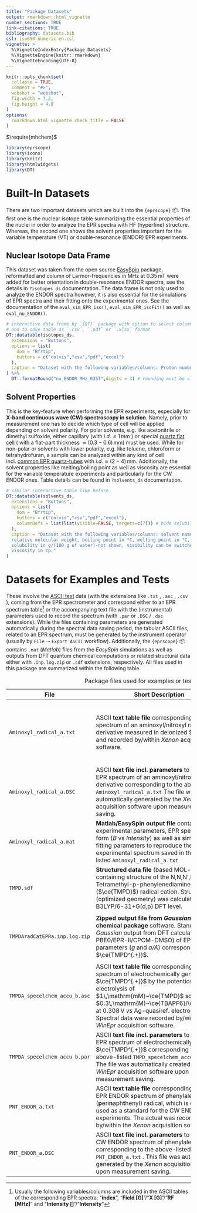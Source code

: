 ```yaml
---
title: "Package Datasets"
output: rmarkdown::html_vignette
number_sections: TRUE
link-citations: TRUE
bibliography: datasets.bib
csl: iso690-numeric-en.csl
vignette: >
  %\VignetteIndexEntry{Package Datasets}
  %\VignetteEngine{knitr::rmarkdown}
  %\VignetteEncoding{UTF-8}
---
```


```r

knitr::opts_chunk$set(
  collapse = TRUE,
  comment = "#>",
  webshot = "webshot",
  fig.width = 7.2,
  fig.height = 4.8
)
options(
  rmarkdown.html_vignette.check_title = FALSE
)

```

$\require{mhchem}$

```r

library(eprscope)
library(icons)
library(knitr)
library(htmlwidgets)
library(DT)

```

# Built-In Datasets

There are two important datasets which are built into the `{eprscope}` 📦. The first one is the nuclear isotope table summarizing the essential properties of the nuclei in order to analyze the EPR spectra with HF (hyperfine) structure. Whereas, the second one shows the solvent properties important for the variable temperature (VT) or double-resonance (ENDOR) EPR experiments.

## Nuclear Isotope Data Frame

This dataset was taken from the open source [EasySpin](https://easyspin.org/easyspin/documentation/isotopetable.html) package, reformatted and column of Larmor-frequencies in $\mathrm{MHz}$ at $0.35\,\mathrm{mT}$ were added for better orientation in double-resonance ENDOR spectra, see the details in `?isotopes_ds` documentation. The data frame is not only used to analyze the ENDOR spectra however, it is also essential for the simulations of EPR spectra and their fitting onto the experimental ones. See the documentation of the `eval_sim_EPR_iso()`, `eval_sim_EPR_isoFit()` as well as `eval_nu_ENDOR()`.

```r

# interactive data frame by `{DT}` package with option to select columns
# and to save table as `.csv`, `.pdf` or `.xlsx` format
DT::datatable(isotopes_ds,
  extensions = "Buttons",
  options = list(
    dom = "Bfrtip",
    buttons = c("colvis","csv","pdf","excel")
  ),
  caption = "Dataset with the following variables/columns: Proton number, isotope, stability (either stable, STB or radio-active, RA), isotope name, nuclear spin quantum number, nuclear g-value, natural abundance in %, nuclear quadrupolar moment in Barns and the ENDOR/Larmor frequency in MHz at 0.35 T. The negative sign of Larmor frequency values points to clockwise precession direction according to convention."
) %>%
  DT::formatRound("nu_ENDOR_MHz_035T",digits = 3) # rounding must be also performed by the `DT` pkg.

```

## Solvent Properties

This is the key-feature when performing the EPR experiments, especially for **X-band continuous wave (CW) spectroscopy in solution**. Namely, prior to measurement one has to decide which type of cell will be applied depending on solvent polarity. For polar solvents, e.g. like acetonitrile or dimethyl sulfoxide, either capillary (with $i.d. \leq 1\,\mathrm{mm}$ ) or special [quartz flat cell](https://sp-wilmadlabglass.com/product/standard-te102-aqueous-cells/) ( with a flat-part thickness $\approx (0.3-0.6)\,\mathrm{mm}$) must be used. While for non-polar or solvents with lower polarity, e.g. like toluene, chloroform or tetrahydrofuran, a sample can be analyzed within any kind of cell incl. [common EPR quartz-tubes](https://sp-wilmadlabglass.com/product/4-mm-thin-wall-quartz-epr-sample-tube-250-mm-l/) with $i.d. \approx (2-4)\,\mathrm{mm}$. Additionally, the solvent properties like melting/boiling point as well as viscosity are essential for the variable temperature experiments and particularly for the CW ENDOR ones. Table details can be found in `?solvents_ds` documentation.

```r

# similar interactive table like before
DT::datatable(solvents_ds,
  extensions = "Buttons",
  options = list(
    dom = "Bfrtip",
    buttons = c("colvis","csv","pdf","excel"),
    columnDefs = list(list(visible=FALSE, targets=c(7))) # hide solubility/miscibility column 
  ),
  caption = "Dataset with the following variables/columns: solvent name, molecular formula, 
  relative molecular weight, boiling point in °C, melting point in °C, density in g/mL, 
  solubility in g/(100 g of water)-not shown, visibility can be switched by the 'column visibility', relative electric permittivity, flash point in °C and dynamic 
  viscosity in cp."
)

```

# Datasets for Examples and Tests

These involve the [ASCII text](https://www.computerhope.com/jargon/a/ascii.htm) data (with the extensions like `.txt` , `.asc` , `.csv` ), coming from the EPR spectrometer and correspond either to an EPR spectrum table[^1] or the accompanying text file with the (instrumental) parameters used to record the spectrum (with `.par` or `.DSC` / `.dsc` extensions). While the files containing parameters are generated automatically during the spectral data saving period, the tabular ASCII files, related to an EPR spectrum, must be generated by the instrument operator (usually by `File` ➝ `Export ASCII` workflow). Additionally, the `{eprscope}` 📦 contains `.mat` (*Matlab*) files from the *EasySpin* simulations as well as outputs from DFT quantum chemical computations or related structural data either with `.inp.log.zip` or `.sdf` extensions, respectively. All files used in this package are summarized within the following table.

[^1]: Usually the following variables/columns are included in the ASCII tables of the corresponding EPR spectra: "**index**", "**Field [G]**"/"**X [G]**"/"**RF [MHz]**" and "**Intensity []**"/"**Intensity**"

+-------------------------------+-----------------------------------------------------------------------------------------------------------------------------------------------------------------------------------------------------------------------------------------------------------------------------------------------------------------------------------------------------------+-------------------------------------------------------------------------------------------------------------------+
| File                          | Short Description                                                                                                                                                                                                                                                                                                                                         | Purpose                                                                                                           |
+===============================+===========================================================================================================================================================================================================================================================================================================================================================+===================================================================================================================+
| `Aminoxyl_radical_a.txt`      | ASCII **text table file** corresponding to EPR spectrum of an aminoxyl/nitroxyl radical derivative measured in deionized $\ce{H2O}$ and recorded by/within *Xenon* acquisition software.                                                                                                                                                                  | -   used for testing of `eval_sim_EPR_iso()` and `eval_sim_EPR_isoFit()`                                          |
|                               |                                                                                                                                                                                                                                                                                                                                                           | -   used as an example to demonstrate the `readEPR_Exp_Specs()` functionality                                     |
+-------------------------------+-----------------------------------------------------------------------------------------------------------------------------------------------------------------------------------------------------------------------------------------------------------------------------------------------------------------------------------------------------------+-------------------------------------------------------------------------------------------------------------------+
| `Aminoxyl_radical_a.DSC`      | ASCII **text file incl. parameters** to record the EPR spectrum of an aminoxyl/nitroxyl radical derivative corresponding to the above-listed `Aminoxyl_radical_a.txt` The file was automatically generated by the *Xenon* acquisition software upon measurement data saving.                                                                              | -   used for testing of `eval_sim_EPR_iso()` and `eval_sim_EPR_isoFit()`                                          |
+-------------------------------+-----------------------------------------------------------------------------------------------------------------------------------------------------------------------------------------------------------------------------------------------------------------------------------------------------------------------------------------------------------+-------------------------------------------------------------------------------------------------------------------+
| `Aminoxyl_radical_a.mat`      | **Matlab/EasySpin output file** containing all experimental parameters, EPR spectrum table form (*B* vs *Intensity*) as well as simulation and fitting parameters to reproduce the experimental spectrum saved in the above-listed `Aminoxyl_radical_a.txt`                                                                                               | -   used as an example to demonstrate the `readMAT_params_file()` functionality                                   |
+-------------------------------+-----------------------------------------------------------------------------------------------------------------------------------------------------------------------------------------------------------------------------------------------------------------------------------------------------------------------------------------------------------+-------------------------------------------------------------------------------------------------------------------+
| `TMPD.sdf`                    | **Structured data file** (based MOL-file format) containing structure of the N,N,N',N'-Tetramethyl-p-phenylenediamine ($\ce{TMPD}$) radical cation. Structure (optimized geometry) was calculated by the B3LYP/6-31+G(d,p) DFT level.                                                                                                                     | -   used as an example to demonstrate the `draw_molecule_by_rcdk()` functionality                                 |
+-------------------------------+-----------------------------------------------------------------------------------------------------------------------------------------------------------------------------------------------------------------------------------------------------------------------------------------------------------------------------------------------------------+-------------------------------------------------------------------------------------------------------------------+
| `TMPDAradCatEPRa.inp.log.zip` | **Zipped output file from *Gaussian* quantum chemical package** software. Standard *Gaussian* output from DFT calculations (by PBE0/EPR-II/CPCM-DMSO) of EPR parameters (*g* and *a/A*) corresponding to $\ce{TMPD^{.+}}$.                                                                                                                                | -   used as an example to demonstrate the `eval_gFactor_QCHcomp()` and `rearrange_aAiso_QCHorgau()` functionality |
+-------------------------------+-----------------------------------------------------------------------------------------------------------------------------------------------------------------------------------------------------------------------------------------------------------------------------------------------------------------------------------------------------------+-------------------------------------------------------------------------------------------------------------------+
| `TMPDA_specelchem_accu_b.asc` | ASCII **text table file** corresponding to EPR spectrum of electrochemically generated $\ce{TMPD^{.+}}$ by the potentiostatic electrolysis of $1\,\mathrm{mM}~\ce{TMPD}$ solution in $0.3\,\mathrm{M}~\ce{TBAPF6}/\ce{DMSO}$ at $0.308\,\mathrm{V}$ *vs* Ag-quasiref. electrode. Spectral data were recorded by/within the *WinEpr* acquisition software. | -   used as an example to demonstrate the `eval_gFactor_Spec()` and `readEPR_Exp_Specs()` functionality           |
+-------------------------------+-----------------------------------------------------------------------------------------------------------------------------------------------------------------------------------------------------------------------------------------------------------------------------------------------------------------------------------------------------------+-------------------------------------------------------------------------------------------------------------------+
| `TMPDA_specelchem_accu_b.par` | ASCII **text file incl. parameters** to record the EPR spectrum of electrochemically generated $\ce{TMPD^{.+}}$ corresponding to the above-listed `TMPD_specelchem_accu_b.asc` . The file was automatically created by the *WinEpr* acquisition software upon measurement saving.                                                                         | -   blah1                                                                                                         |
|                               |                                                                                                                                                                                                                                                                                                                                                           |                                                                                                                   |
|                               |                                                                                                                                                                                                                                                                                                                                                           | -   blah2                                                                                                         |
+-------------------------------+-----------------------------------------------------------------------------------------------------------------------------------------------------------------------------------------------------------------------------------------------------------------------------------------------------------------------------------------------------------+-------------------------------------------------------------------------------------------------------------------+
| `PNT_ENDOR_a.txt`             | ASCII **text table file** corresponding to CW EPR ENDOR spectrum of phenylalenyl (**p**eri**n**aph**t**henyl) radical, which is commonly used as a standard for the CW ENDOR experiments. The actual was recorded by/within the *Xenon* acquisition software.                                                                                             | -   used as an example to demonstrate the `readEPR_Exp_Specs()` functionality                                     |
+-------------------------------+-----------------------------------------------------------------------------------------------------------------------------------------------------------------------------------------------------------------------------------------------------------------------------------------------------------------------------------------------------------+-------------------------------------------------------------------------------------------------------------------+
| `PNT_ENDOR_a.DSC`             | ASCII **text file incl. parameters** to record the CW ENDOR spectrum of phenylalenyl radical corresponding to the above-listed `PNT_ENDOR_a.txt` . This file was automatically generated by the *Xenon* acquisition software upon measurement saving.                                                                                                     | -   blah1                                                                                                         |
|                               |                                                                                                                                                                                                                                                                                                                                                           |                                                                                                                   |
|                               |                                                                                                                                                                                                                                                                                                                                                           | -   blah2                                                                                                         |
+-------------------------------+-----------------------------------------------------------------------------------------------------------------------------------------------------------------------------------------------------------------------------------------------------------------------------------------------------------------------------------------------------------+-------------------------------------------------------------------------------------------------------------------+

: Package files used for examples or testing the functions.
